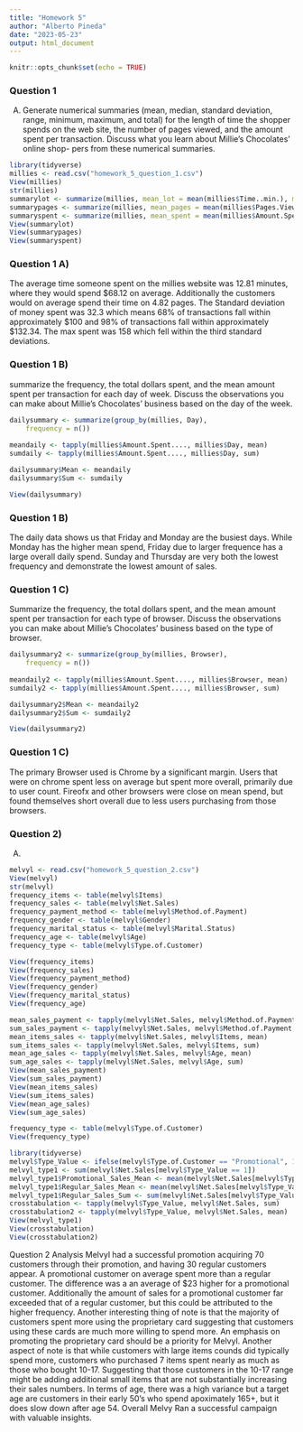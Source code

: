 ---
title: "Homework 5"
author: "Alberto Pineda"
date: "2023-05-23"
output: html_document
---

```{r setup, include=FALSE}
knitr::opts_chunk$set(echo = TRUE)
```

### Question 1
A)
Generate numerical summaries (mean, median, standard deviation, range,
minimum, maximum, and total) for the length of time the shopper spends
on the web site, the number of pages viewed, and the amount spent per
transaction. Discuss what you learn about Millie’s Chocolates’ online shop-
pers from these numerical summaries.

```{r}
library(tidyverse)
millies <- read.csv("homework_5_question_1.csv")
View(millies)
str(millies)
summarylot <- summarize(millies, mean_lot = mean(millies$Time..min.), median_lot = median(millies$Time..min.), sd_lot = sd(millies$Time..min.), range_lot = range(millies$Time..min.), min_lot = min(millies$Time..min.), max_lot = max(millies$Time..min.), total_lot = sum(millies$Time..min.) )
summarypages <- summarize(millies, mean_pages = mean(millies$Pages.Viewed), median_pages = median(millies$Pages.Viewed), sd_pages = sd(millies$Pages.Viewed), range_pages = range(millies$Pages.Viewed), min_pages = min(millies$Pages.Viewed), max_pages = max(millies$Pages.Viewed), total_pages = sum(millies$Pages.Viewed) )
summaryspent <- summarize(millies, mean_spent = mean(millies$Amount.Spent....), median_spent = median(millies$Amount.Spent....), sd_spent = sd(millies$Amount.Spent....), range_spent = range(millies$Amount.Spent....), min_spent = min(millies$Amount.Spent....), max_spent = max(millies$Amount.Spent....), total_spent = sum(millies$Amount.Spent....) )
View(summarylot)
View(summarypages)
View(summaryspent)
```
### Question 1 A) 
The average time someone spent on the millies website was 12.81 minutes, where they would spend $68.12 on average. Additionally the customers would on average spend their time on 4.82 pages. The Standard deviation of money spent was 32.3 which means 68% of transactions fall within approximately $100 and 98% of transactions fall within approximately $132.34. The max spent was 158 which fell within the third standard deviations. 

### Question 1 B)
summarize the frequency, the total dollars spent, and the mean amount
spent per transaction for each day of week. Discuss the observations you
can make about Millie’s Chocolates’ business based on the day of the week.

```{r}
dailysummary <- summarize(group_by(millies, Day), 
    frequency = n())
    
meandaily <- tapply(millies$Amount.Spent...., millies$Day, mean)
sumdaily <- tapply(millies$Amount.Spent...., millies$Day, sum)

dailysummary$Mean <- meandaily
dailysummary$Sum <- sumdaily

View(dailysummary)

```
### Question 1 B)
The daily data shows us that Friday and Monday are the busiest days. While Monday has the higher mean spend, Friday due to larger frequence has a large overall daily spend. Sunday and Thursday are very both the lowest frequency and demonstrate the lowest amount of sales. 

### Question 1 C)
Summarize the frequency, the total dollars spent, and the mean amount
spent per transaction for each type of browser. Discuss the observations you
can make about Millie’s Chocolates’ business based on the type of browser.

```{r}

dailysummary2 <- summarize(group_by(millies, Browser), 
    frequency = n())
    
meandaily2 <- tapply(millies$Amount.Spent...., millies$Browser, mean)
sumdaily2 <- tapply(millies$Amount.Spent...., millies$Browser, sum)

dailysummary2$Mean <- meandaily2
dailysummary2$Sum <- sumdaily2

View(dailysummary2)
```
### Question 1 C)
The primary Browser used is Chrome by a significant margin. Users that were on chrome spent less on average but spent more overall, primarily due to user count. Fireofx and other browsers were close on mean spend, but found themselves short overall due to less users purchasing from those browsers. 

### Question 2)
A)
```{r}

melvyl <- read.csv("homework_5_question_2.csv")
View(melvyl)
str(melvyl)
frequency_items <- table(melvyl$Items)
frequency_sales <- table(melvyl$Net.Sales)
frequency_payment_method <- table(melvyl$Method.of.Payment)
frequency_gender <- table(melvyl$Gender)
frequency_marital_status <- table(melvyl$Marital.Status)
frequency_age <- table(melvyl$Age)
frequency_type <- table(melvyl$Type.of.Customer)

View(frequency_items)
View(frequency_sales)
View(frequency_payment_method)
View(frequency_gender)
View(frequency_marital_status)
View(frequency_age)
```
```{r}
mean_sales_payment <- tapply(melvyl$Net.Sales, melvyl$Method.of.Payment, mean)
sum_sales_payment <- tapply(melvyl$Net.Sales, melvyl$Method.of.Payment, sum)
mean_items_sales <- tapply(melvyl$Net.Sales, melvyl$Items, mean)
sum_items_sales <- tapply(melvyl$Net.Sales, melvyl$Items, sum)
mean_age_sales <- tapply(melvyl$Net.Sales, melvyl$Age, mean)
sum_age_sales <- tapply(melvyl$Net.Sales, melvyl$Age, sum)
View(mean_sales_payment)
View(sum_sales_payment)
View(mean_items_sales)
View(sum_items_sales)
View(mean_age_sales)
View(sum_age_sales)
```

```{r}
frequency_type <- table(melvyl$Type.of.Customer)
View(frequency_type)
```

```{r}
library(tidyverse)
melvyl$Type_Value <- ifelse(melvyl$Type.of.Customer == "Promotional", 1 ,0)
melvyl_type1 <- sum(melvyl$Net.Sales[melvyl$Type_Value == 1])
melvyl_type1$Promotional_Sales_Mean <- mean(melvyl$Net.Sales[melvyl$Type_Value == 1])
melvyl_type1$Regular_Sales_Mean <- mean(melvyl$Net.Sales[melvyl$Type_Value == 0])
melvyl_type1$Regular_Sales_Sum <- sum(melvyl$Net.Sales[melvyl$Type_Value == 0])
crosstabulation <- tapply(melvyl$Type_Value, melvyl$Net.Sales, sum)
crosstabulation2 <- tapply(melvyl$Type_Value, melvyl$Net.Sales, mean)
View(melvyl_type1)
View(crosstabulation)
View(crosstabulation2)

```
Question 2 Analysis
Melvyl had a successful promotion acquiring 70 customers through their promotion, and having 30 regular customers appear. A promotional customer on average spent more than a regular customer. The difference was a an average of $23 higher for a promotional customer. Additionally the amount of sales for a promotional customer far exceeded that of a regular customer, but this could be attributed to the higher frequency. Another interesting thing of note is that the majority of customers spent more using the proprietary card suggesting that customers using these cards are much more willing to spend more. An emphasis on promoting the proprietary card should be a priority for Melvyl. Another aspect of note is that while customers with large items counds did typically spend more, customers who purchased 7 items spent nearly as much as those who bought 10-17. Suggesting that those customers in the 10-17 range might be adding additional small items that are not substantially increasing their sales numbers. In terms of age, there was a high variance but a target age are customers in their early 50's who spend apoximately 165+, but it does slow down after age 54. Overall Melvy Ran a successful campaign with valuable insights. 


























































